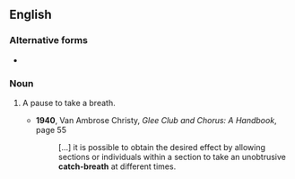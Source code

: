 {{also|catch breath}}
==English==

===Alternative forms===
* {{l|en|catch breath}}

===Noun===
{{en-noun|head=[[catch]]-[[breath]]}}

# {{lb|en|drama|singing}} A pause to take a breath.
#* '''1940''', Van Ambrose Christy, ''Glee Club and Chorus: A Handbook'', page 55
#*: […] it is possible to obtain the desired effect by allowing sections or individuals within a section to take an unobtrusive '''catch-breath''' at different times.